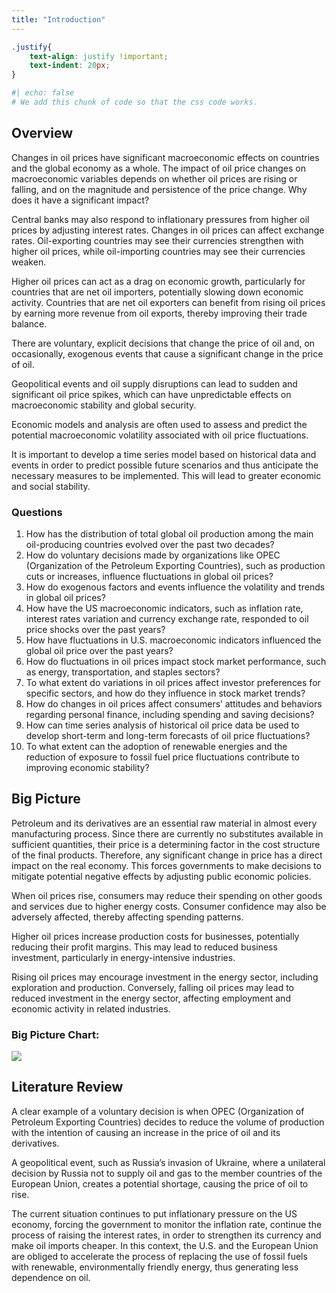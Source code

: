 ```yaml
---
title: "Introduction"
---
```

```css
.justify{
    text-align: justify !important;
    text-indent: 20px; 
}
```

```r
#| echo: false
# We add this chunk of code so that the css code works.
```

## Overview
::: {.justify}
Changes in oil prices have significant macroeconomic effects on countries and the global economy as a whole. The impact of oil price changes on macroeconomic variables depends on whether oil prices are rising or falling, and on the magnitude and persistence of the price change. Why does it have a significant impact? 

Central banks may also respond to inflationary pressures from higher oil prices by adjusting interest rates. Changes in oil prices can affect exchange rates. Oil-exporting countries may see their currencies strengthen with higher oil prices, while oil-importing countries may see their currencies weaken.

Higher oil prices can act as a drag on economic growth, particularly for countries that are net oil importers, potentially slowing down economic activity. Countries that are net oil exporters can benefit from rising oil prices by earning more revenue from oil exports, thereby improving their trade balance. 

There are voluntary,  explicit decisions that change the price of oil and, on occasionally, exogenous events that cause a significant change in the price of oil.

Geopolitical events and oil supply disruptions can lead to sudden and significant oil price spikes, which can have unpredictable effects on macroeconomic stability and global security.

Economic models and analysis are often used to assess and predict the potential macroeconomic volatility associated with oil price fluctuations.

It is important to develop a time series model based on historical data and events in order to predict possible future scenarios and thus anticipate the necessary measures to be implemented. This will lead to greater economic and social stability. 
:::

### Questions

1. How has the distribution of total global oil production among the main oil-producing countries evolved over the past two decades?
2. How do voluntary decisions made by organizations like OPEC (Organization of the Petroleum Exporting Countries), such as production cuts or increases, influence fluctuations in global oil prices?
3. How do exogenous factors and events influence the volatility and trends in global oil prices?
4. How have the US macroeconomic indicators, such as inflation rate, interest rates variation and currency exchange rate, responded to oil price shocks over the past years?
5. How have fluctuations in U.S. macroeconomic indicators influenced the global oil price over the past years?
6. How do fluctuations in oil prices impact stock market performance, such as energy, transportation, and staples sectors?
7. To what extent do variations in oil prices affect investor preferences for specific sectors, and how do they influence in stock market trends?
8. How do changes in oil prices affect consumers' attitudes and behaviors regarding personal finance, including spending and saving decisions?
9. How can time series analysis of historical oil price data be used to develop short-term and long-term forecasts of oil price fluctuations?
10. To what extent can the adoption of renewable energies and the reduction of exposure to fossil fuel price fluctuations contribute to improving economic stability?

## Big Picture
::: {.justify}
Petroleum and its derivatives are an essential raw material in almost every manufacturing process. Since there are currently no substitutes available in sufficient quantities, their price is a determining factor in the cost structure of the final products. Therefore, any significant change in price has a direct impact on the real economy. This forces governments to make decisions to mitigate potential negative effects by adjusting public economic policies.

When oil prices rise, consumers may reduce their spending on other goods and services due to higher energy costs. Consumer confidence may also be adversely affected, thereby affecting spending patterns.

Higher oil prices increase production costs for businesses, potentially reducing their profit margins. This may lead to reduced business investment, particularly in energy-intensive industries.

Rising oil prices may encourage investment in the energy sector, including exploration and production. Conversely, falling oil prices may lead to reduced investment in the energy sector, affecting employment and economic activity in related industries.
:::

### Big Picture Chart:
![](./images/big_picture_diagram.png)


## Literature Review
::: {.justify}
A clear example of a voluntary decision is when OPEC (Organization of Petroleum Exporting Countries) decides to reduce the volume of production with the intention of causing an increase in the price of oil and its derivatives.

A geopolitical event, such as Russia's invasion of Ukraine, where a unilateral decision by Russia not to supply oil and gas to the member countries of the European Union, creates a potential shortage, causing the price of oil to rise.

The current situation continues to put inflationary pressure on the US economy, forcing the government to monitor the inflation rate, continue the process of raising the interest rates, in order to strengthen its currency and make oil imports cheaper. In this context, the U.S. and the European Union are obliged to accelerate the process of replacing the use of fossil fuels with renewable, environmentally friendly energy, thus generating less dependence on oil.
:::